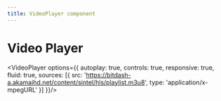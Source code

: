 ```yaml
---
title: VideoPlayer component
---
```


# Video Player

<VideoPlayer options={{
    autoplay: true,
    controls: true,
    responsive: true,
    fluid: true,
    sources: [{
        src: 'https://bitdash-a.akamaihd.net/content/sintel/hls/playlist.m3u8',
        type: 'application/x-mpegURL'
    }]
}}/>
